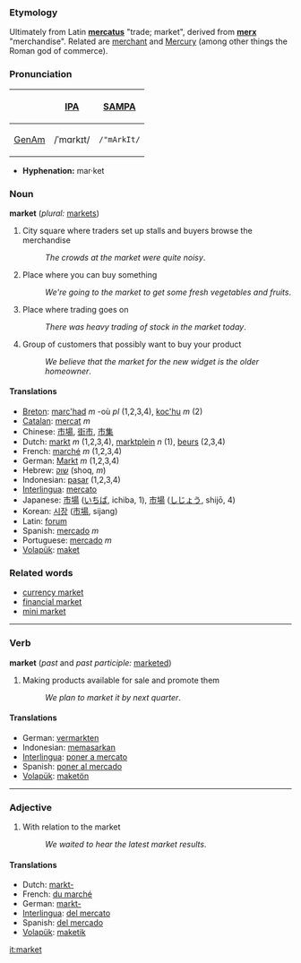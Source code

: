 ===Etymology===
Ultimately from Latin '''[[mercatus]]''' "trade; market", derived from '''[[merx]]''' "merchandise".  Related are [[merchant]] and [[Mercury]] (among other things the Roman god of commerce).

===Pronunciation===
{| border=1 cellpadding=5
! !! [[w:International Phonetic Alphabet|IPA]] !! [[w:SAMPA|SAMPA]]
|-
! [[GenAm]]
| /ˈmɑrkɪt/ || <tt>/"mArkIt/</tt>
|}

*'''Hyphenation:''' mar·ket

=== Noun ===
'''market''' (''plural:'' [[markets]])
#City square where traders set up stalls and buyers browse the merchandise
#:''The crowds at the market were quite noisy''.
#Place where you can buy something
#:''We're going to the market to get some fresh vegetables and fruits''.
#Place where trading goes on
#:''There was heavy trading of stock in the market today''.
#Group of customers that possibly want to buy your product
#:''We believe that the market for the new widget is the older homeowner''.

==== Translations ====
*[[Breton]]: [[marc'had]] ''m'' -où ''pl'' (1,2,3,4), [[koc'hu]] ''m'' (2)
*[[Catalan]]: [[mercat]] ''m''
*Chinese: [[市場]], [[街市]], [[市集]]
*Dutch: [[markt]] ''m'' (1,2,3,4), [[marktplein]] ''n'' (1), [[beurs]] (2,3,4)
*French: [[marché]] ''m'' (1,2,3,4)
*German: [[Markt]] ''m'' (1,2,3,4)
*Hebrew: [[שוק]] (shoq, ''m'')
*Indonesian: [[pasar]] (1,2,3,4)
*[[Interlingua]]: [[mercato]]
*Japanese: [[市場]] ([[いちば]], ichiba, 1), [[市場]] ([[しじょう]], shijō, 4)
*Korean: [[시장]] ([[市場]], sijang)
*Latin: [[forum]]
*Spanish: [[mercado]] ''m''
*Portuguese: [[mercado]] ''m''
*[[Volapük]]: [[maket]]

=== Related words ===

*[[currency market]]
*[[financial market]]
*[[mini market]]

----

=== Verb ===
'''market''' (''past'' and ''past participle:'' [[marketed]])
#Making products available for sale and promote them
#:''We plan to market it by next quarter''.

==== Translations ====
*German: [[vermarkten]]
*Indonesian: [[pasar|memasarkan]]
*[[Interlingua]]: [[poner a mercato]]
*Spanish: [[poner al mercado]]
*[[Volapük]]: [[maketön]]

----

=== Adjective ===

#With relation to the market
#:''We waited to hear the latest market results''.

==== Translations ====
*Dutch: [[markt-]]
*French: [[du marché]]
*German: [[markt-]]
*[[Interlingua]]: [[del mercato]]
*Spanish: [[del mercado]]
*[[Volapük]]: [[maketik]]

[[it:market]]